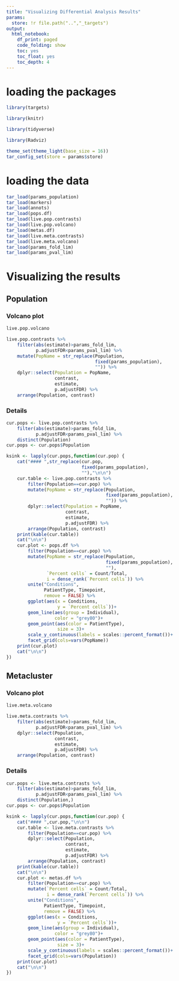 ```yaml
---
title: "Visualizing Differential Analysis Results"
params:
  store: !r file.path("..","_targets")
output:
  html_notebook:
    df_print: paged
    code_folding: show
    toc: yes
    toc_float: yes
    toc_depth: 4
---
```


# loading the packages

```r
library(targets)

library(knitr)

library(tidyverse)

library(Radviz)

theme_set(theme_light(base_size = 16))
tar_config_set(store = params$store)
```

# loading the data

```r
tar_load(params_population)
tar_load(markers)
tar_load(annots)
tar_load(pops.df)
tar_load(live.pop.contrasts)
tar_load(live.pop.volcano)
tar_load(metas.df)
tar_load(live.meta.contrasts)
tar_load(live.meta.volcano)
tar_load(params_fold_lim)
tar_load(params_pval_lim)
```

# Visualizing the results

## Population

### Volcano plot

```r
live.pop.volcano
```

```r
live.pop.contrasts %>% 
    filter(abs(estimate)>params_fold_lim,
           p.adjustFDR<params_pval_lim) %>% 
    mutate(PopName = str_replace(Population,
                                 fixed(params_population),
                                 "")) %>% 
    dplyr::select(Population = PopName,
                  contrast,
                  estimate,
                  p.adjustFDR) %>% 
    arrange(Population, contrast)
```

### Details {.tabset}

```r
cur.pops <- live.pop.contrasts %>% 
    filter(abs(estimate)>params_fold_lim,
           p.adjustFDR<params_pval_lim) %>% 
    distinct(Population)
cur.pops <- cur.pops$Population

ksink <- lapply(cur.pops,function(cur.pop) {
    cat("#### ",str_replace(cur.pop,
                            fixed(params_population),
                            ""),"\n\n")
    cur.table <- live.pop.contrasts %>% 
        filter(Population==cur.pop) %>% 
        mutate(PopName = str_replace(Population,
                                     fixed(params_population),
                                     "")) %>% 
        dplyr::select(Population = PopName,
                      contrast,
                      estimate,
                      p.adjustFDR) %>% 
        arrange(Population, contrast)
    print(kable(cur.table))
    cat("\n\n")
    cur.plot <- pops.df %>% 
        filter(Population==cur.pop) %>% 
        mutate(PopName = str_replace(Population,
                                     fixed(params_population),
                                     ""),
               `Percent cells` = Count/Total,
               i = dense_rank(`Percent cells`)) %>% 
        unite("Conditions",
              PatientType, Timepoint,
              remove = FALSE) %>% 
        ggplot(aes(x = Conditions,
                   y = `Percent cells`))+
        geom_line(aes(group = Individual),
                  color = "grey80")+
        geom_point(aes(color = PatientType),
                   size = 3)+
        scale_y_continuous(labels = scales::percent_format())+
        facet_grid(cols=vars(PopName))
    print(cur.plot)
    cat("\n\n")
})
```

## Metacluster

### Volcano plot

```r
live.meta.volcano
```

```r
live.meta.contrasts %>% 
    filter(abs(estimate)>params_fold_lim,
           p.adjustFDR<params_pval_lim) %>% 
    dplyr::select(Population,
                  contrast,
                  estimate,
                  p.adjustFDR) %>% 
    arrange(Population, contrast)
```

### Details {.tabset}

```r
cur.pops <- live.meta.contrasts %>% 
    filter(abs(estimate)>params_fold_lim,
           p.adjustFDR<params_pval_lim) %>% 
    distinct(Population,)
cur.pops <- cur.pops$Population

ksink <- lapply(cur.pops,function(cur.pop) {
    cat("#### ",cur.pop,"\n\n")
    cur.table <- live.meta.contrasts %>% 
        filter(Population==cur.pop) %>% 
        dplyr::select(Population,
                      contrast,
                      estimate,
                      p.adjustFDR) %>% 
        arrange(Population, contrast)
    print(kable(cur.table))
    cat("\n\n")
    cur.plot <- metas.df %>% 
        filter(Population==cur.pop) %>% 
        mutate(`Percent cells` = Count/Total,
               i = dense_rank(`Percent cells`)) %>% 
        unite("Conditions",
              PatientType, Timepoint,
              remove = FALSE) %>% 
        ggplot(aes(x = Conditions,
                   y = `Percent cells`))+
        geom_line(aes(group = Individual),
                  color = "grey80")+
        geom_point(aes(color = PatientType),
                   size = 3)+
        scale_y_continuous(labels = scales::percent_format())+
        facet_grid(cols=vars(Population))
    print(cur.plot)
    cat("\n\n")
})
```

